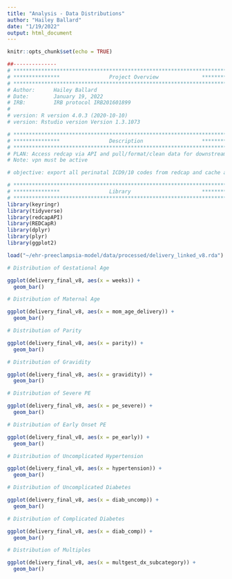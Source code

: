 ```yaml
---
title: "Analysis - Data Distributions"
author: "Hailey Ballard"
date: "1/19/2022"
output: html_document
---
```


```r
knitr::opts_chunk$set(echo = TRUE)
```

```r
##-------------- 
# **************************************************************************** #
# ***************                Project Overview              *************** #
# **************************************************************************** #
# Author:      Hailey Ballard
# Date:        January 19, 2022
# IRB:         IRB protocol IRB201601899  
#
# version: R version 4.0.3 (2020-10-10)
# version: Rstudio version Version 1.3.1073  

# **************************************************************************** #
# ***************                Description                   *************** #
# **************************************************************************** #
# PLAN: Access redcap via API and pull/format/clean data for downstream analysis.
# Note: vpn must be active

# objective: export all perinatal ICD9/10 codes from redcap and cache as rda file.  

```


```r
# **************************************************************************** #
# ***************                Library                       *************** #
# **************************************************************************** #
library(keyringr)
library(tidyverse)
library(redcapAPI)
library(REDCapR)
library(dplyr)
library(plyr)
library(ggplot2)
```

```r

load("~/ehr-preeclampsia-model/data/processed/delivery_linked_v8.rda")

```


```r

# Distribution of Gestational Age 

ggplot(delivery_final_v8, aes(x = weeks)) +
  geom_bar()

```

```r

# Distribution of Maternal Age

ggplot(delivery_final_v8, aes(x = mom_age_delivery)) +
  geom_bar()

```

```r

# Distribution of Parity

ggplot(delivery_final_v8, aes(x = parity)) +
  geom_bar()

```


```r

# Distribution of Gravidity

ggplot(delivery_final_v8, aes(x = gravidity)) +
  geom_bar()

```

```r

# Distribution of Severe PE

ggplot(delivery_final_v8, aes(x = pe_severe)) +
  geom_bar()

```

```r

# Distribution of Early Onset PE

ggplot(delivery_final_v8, aes(x = pe_early)) +
  geom_bar()

```

```r

# Distribution of Uncomplicated Hypertension

ggplot(delivery_final_v8, aes(x = hypertension)) +
  geom_bar()

```

```r

# Distribution of Uncomplicated Diabetes

ggplot(delivery_final_v8, aes(x = diab_uncomp)) +
  geom_bar()

```

```r

# Distribution of Complicated Diabetes

ggplot(delivery_final_v8, aes(x = diab_comp)) +
  geom_bar()

```

```r

# Distribution of Multiples 

ggplot(delivery_final_v8, aes(x = multgest_dx_subcategory)) +
  geom_bar()

```

